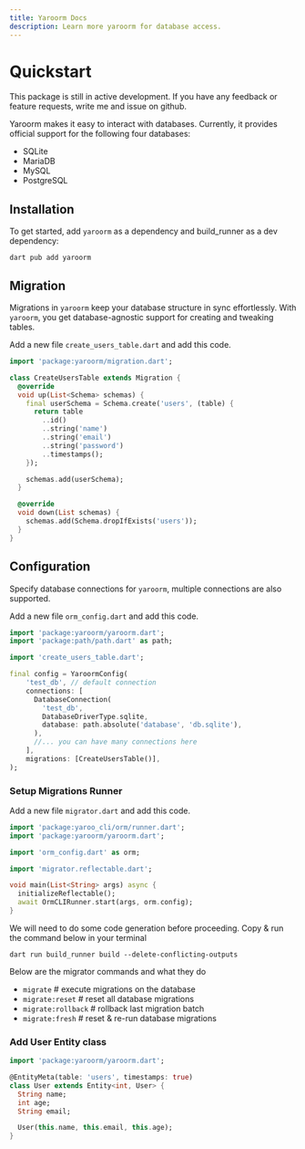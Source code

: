 ```yaml
---
title: Yaroorm Docs
description: Learn more yaroorm for database access.
---
```


# Quickstart

<Info>This package is still in active development. If you have any feedback or feature requests, write me and issue on github.</Info>

Yaroorm makes it easy to interact with databases. Currently, it provides official support for the following four databases:

- SQLite
- MariaDB
- MySQL
- PostgreSQL

## Installation

To get started, add `yaroorm` as a dependency and build_runner as a dev dependency:

```shell
dart pub add yaroorm
```

## Migration

Migrations in `yaroorm` keep your database structure in sync effortlessly. With `yaroorm`, you get database-agnostic support for creating and tweaking tables.

Add a new file `create_users_table.dart` and add this code. 

```dart
import 'package:yaroorm/migration.dart';

class CreateUsersTable extends Migration {
  @override
  void up(List<Schema> schemas) {
    final userSchema = Schema.create('users', (table) {
      return table
        ..id()
        ..string('name')
        ..string('email')
        ..string('password')
        ..timestamps();
    });

    schemas.add(userSchema);
  }

  @override
  void down(List schemas) {
    schemas.add(Schema.dropIfExists('users'));
  }
}
```

## Configuration

Specify database connections for `yaroorm`, multiple connections are also supported.

Add a new file `orm_config.dart` and add this code. 

```dart
import 'package:yaroorm/yaroorm.dart';
import 'package:path/path.dart' as path;

import 'create_users_table.dart';

final config = YaroormConfig(
    'test_db', // default connection
    connections: [
      DatabaseConnection(
        'test_db',
        DatabaseDriverType.sqlite,
        database: path.absolute('database', 'db.sqlite'),
      ),
      //... you can have many connections here
    ],
    migrations: [CreateUsersTable()],
);
```
### Setup Migrations Runner

Add a new file `migrator.dart` and add this code. 

```dart
import 'package:yaroo_cli/orm/runner.dart';
import 'package:yaroorm/yaroorm.dart';

import 'orm_config.dart' as orm;

import 'migrator.reflectable.dart';

void main(List<String> args) async {
  initializeReflectable();
  await OrmCLIRunner.start(args, orm.config);
}
```

We will need to do some code generation before proceeding. Copy & run the command below in your terminal

```shell
dart run build_runner build --delete-conflicting-outputs
```

Below are the migrator commands and what they do

- `migrate`                       # execute migrations on the database
- `migrate:reset`                 # reset all database migrations
- `migrate:rollback`              # rollback last migration batch
- `migrate:fresh`                 # reset & re-run database migrations

### Add User Entity class

```dart
import 'package:yaroorm/yaroorm.dart';

@EntityMeta(table: 'users', timestamps: true)
class User extends Entity<int, User> {
  String name;
  int age;
  String email;

  User(this.name, this.email, this.age);
}
```